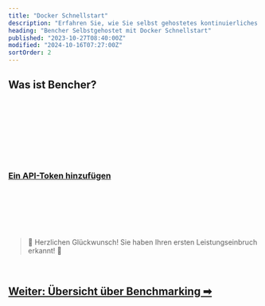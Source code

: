 ```yaml
---
title: "Docker Schnellstart"
description: "Erfahren Sie, wie Sie selbst gehostetes kontinuierliches Benchmarking mit Bencher einrichten"
heading: "Bencher Selbstgehostet mit Docker Schnellstart"
published: "2023-10-27T08:40:00Z"
modified: "2024-10-16T07:27:00Z"
sortOrder: 2
---
```



## Was ist Bencher?

<BencherIntro />

<br />

<DockerSelfHosted />

<br />

<DockerInstall />

<br />

<DockerInstallCli />

<br />

<DockerRunServers />

<br />

<DockerBencherHost />

<br />

<DockerSelfHostedAccount />

<br />

<QSApiToken>
    <h3><a id="add-api-token" href="http://localhost:3000/console/users/tokens/add?back=aHR0cHM6Ly9iZW5jaGVyLmRldi9kZS9kb2NzL3R1dG9yaWFsL3F1aWNrLXN0YXJ0LyNhZGQtYXBpLXRva2Vu">Ein API-Token hinzufügen</a></h3>
</QSApiToken>

<br />

<QSCreateProject />

<br />

<QSRunReport />

<br />

<QSGenerateAlert />

<br />
<br />

> 🐰 Herzlichen Glückwunsch! Sie haben Ihren ersten Leistungseinbruch erkannt! 🎉

<br />

<h2><a href="/de/docs/explanation/benchmarking/">Weiter: Übersicht über Benchmarking ➡</a></h2>